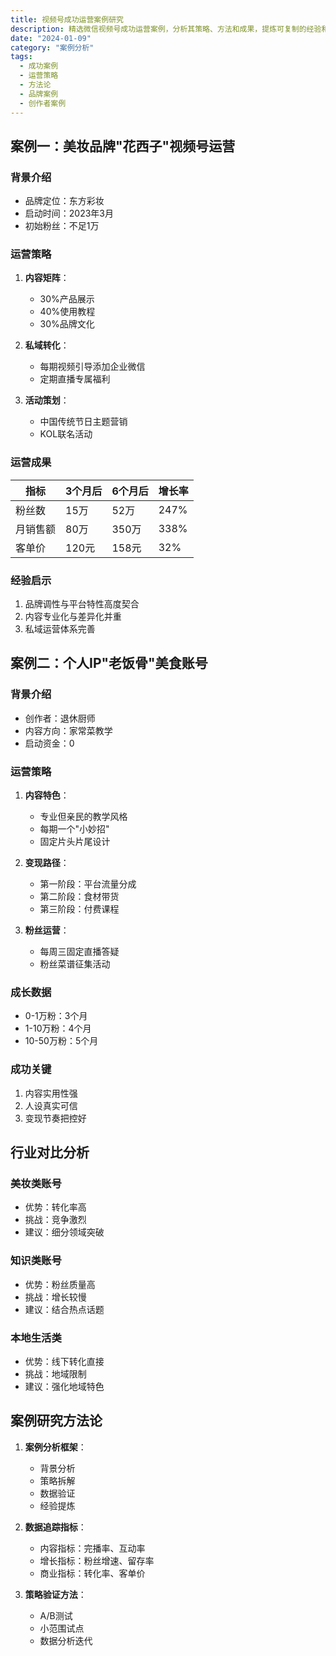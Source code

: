 ```yaml
---
title: 视频号成功运营案例研究
description: 精选微信视频号成功运营案例，分析其策略、方法和成果，提炼可复制的经验和方法论
date: "2024-01-09"
category: "案例分析"
tags:
  - 成功案例
  - 运营策略
  - 方法论
  - 品牌案例
  - 创作者案例
---
```


## 案例一：美妆品牌"花西子"视频号运营

### 背景介绍
- 品牌定位：东方彩妆
- 启动时间：2023年3月
- 初始粉丝：不足1万

### 运营策略
1. **内容矩阵**：
   - 30%产品展示
   - 40%使用教程
   - 30%品牌文化

2. **私域转化**：
   - 每期视频引导添加企业微信
   - 定期直播专属福利

3. **活动策划**：
   - 中国传统节日主题营销
   - KOL联名活动

### 运营成果
| 指标        | 3个月后 | 6个月后 | 增长率 |
|-------------|---------|---------|--------|
| 粉丝数      | 15万    | 52万    | 247%   |
| 月销售额    | 80万    | 350万   | 338%   |
| 客单价      | 120元   | 158元   | 32%    |

### 经验启示
1. 品牌调性与平台特性高度契合
2. 内容专业化与差异化并重
3. 私域运营体系完善

## 案例二：个人IP"老饭骨"美食账号

### 背景介绍
- 创作者：退休厨师
- 内容方向：家常菜教学
- 启动资金：0

### 运营策略
1. **内容特色**：
   - 专业但亲民的教学风格
   - 每期一个"小妙招"
   - 固定片头片尾设计

2. **变现路径**：
   - 第一阶段：平台流量分成
   - 第二阶段：食材带货
   - 第三阶段：付费课程

3. **粉丝运营**：
   - 每周三固定直播答疑
   - 粉丝菜谱征集活动

### 成长数据
- 0-1万粉：3个月
- 1-10万粉：4个月
- 10-50万粉：5个月

### 成功关键
1. 内容实用性强
2. 人设真实可信
3. 变现节奏把控好

## 行业对比分析

### 美妆类账号
- 优势：转化率高
- 挑战：竞争激烈
- 建议：细分领域突破

### 知识类账号
- 优势：粉丝质量高
- 挑战：增长较慢
- 建议：结合热点话题

### 本地生活类
- 优势：线下转化直接
- 挑战：地域限制
- 建议：强化地域特色

## 案例研究方法论

1. **案例分析框架**：
   - 背景分析
   - 策略拆解
   - 数据验证
   - 经验提炼

2. **数据追踪指标**：
   - 内容指标：完播率、互动率
   - 增长指标：粉丝增速、留存率
   - 商业指标：转化率、客单价

3. **策略验证方法**：
   - A/B测试
   - 小范围试点
   - 数据分析迭代
